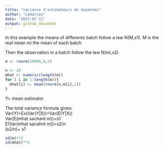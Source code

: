 ```yaml
---
title: "variance d'estimateurs de moyennes"
author: "Lemariey"
date: "2023-07-11"
output: github_document
---
```


In this example the means of differents batch follow a law N(M,s1).
M is the real mean
mi the mean of each batch 

Then the observation in a batch follow the law N(mi,s2)
```r
m <- rnorm(10000,0,2)

n <- 10
mhat <- numeric(length(m))
for ( i in 1:length(m)){
  mhat[i] <- mean(rnorm(n,m[i],1))
}

```
Y= mean estimator

The total variance formula gives:  
Var(Y)=Ex(Var(Y|X))+Var(E(Y|X))  
Var(E(mhat sachant m))=s1  
E(Var(mhat sacahnt m))=s2/n  
 (s2/n)+ s1 


```r
sd(m)**2
sd(mhat)**2
```

